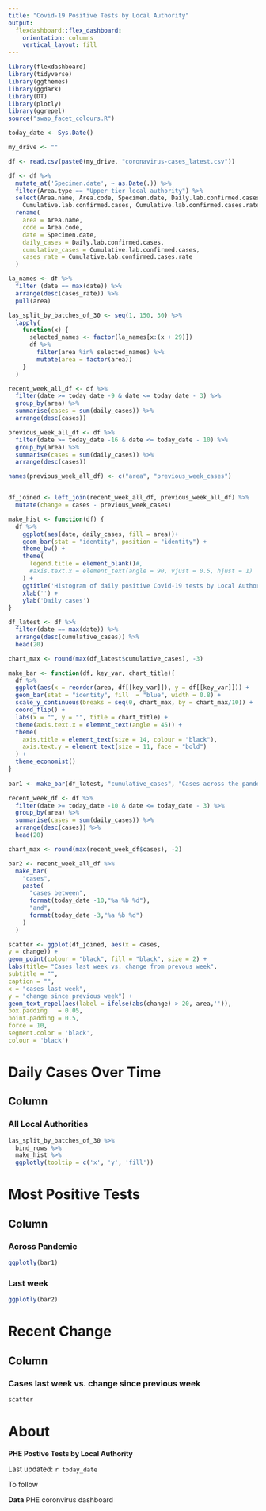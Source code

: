 ```yaml
---
title: "Covid-19 Positive Tests by Local Authority"
output: 
  flexdashboard::flex_dashboard:
    orientation: columns
    vertical_layout: fill
---
```


```r
library(flexdashboard)
library(tidyverse)
library(ggthemes)
library(ggdark)
library(DT)
library(plotly)
library(ggrepel)
source("swap_facet_colours.R")

today_date <- Sys.Date()

my_drive <- ""

df <- read.csv(paste0(my_drive, "coronavirus-cases_latest.csv")) 

df <- df %>%
  mutate_at('Specimen.date', ~ as.Date(.)) %>%
  filter(Area.type == "Upper tier local authority") %>%
  select(Area.name, Area.code, Specimen.date, Daily.lab.confirmed.cases,
    Cumulative.lab.confirmed.cases, Cumulative.lab.confirmed.cases.rate) %>% 
  rename(
    area = Area.name,
    code = Area.code,
    date = Specimen.date, 
    daily_cases = Daily.lab.confirmed.cases, 
    cumulative_cases = Cumulative.lab.confirmed.cases, 
    cases_rate = Cumulative.lab.confirmed.cases.rate
  )

la_names <- df %>% 
  filter (date == max(date)) %>%
  arrange(desc(cases_rate)) %>%
  pull(area)

las_split_by_batches_of_30 <- seq(1, 150, 30) %>%
  lapply(
    function(x) {
      selected_names <- factor(la_names[x:(x + 29)])
      df %>%
        filter(area %in% selected_names) %>%
        mutate(area = factor(area))
    }
  )

recent_week_all_df <- df %>% 
  filter(date >= today_date -9 & date <= today_date - 3) %>%
  group_by(area) %>% 
  summarise(cases = sum(daily_cases)) %>% 
  arrange(desc(cases)) 

previous_week_all_df <- df %>% 
  filter(date >= today_date -16 & date <= today_date - 10) %>%
  group_by(area) %>% 
  summarise(cases = sum(daily_cases)) %>% 
  arrange(desc(cases)) 

names(previous_week_all_df) <- c("area", "previous_week_cases")


df_joined <- left_join(recent_week_all_df, previous_week_all_df) %>%
  mutate(change = cases - previous_week_cases)

make_hist <- function(df) {
  df %>%
    ggplot(aes(date, daily_cases, fill = area))+
    geom_bar(stat = "identity", position = "identity") +
    theme_bw() +
    theme(
      legend.title = element_blank()#,
      #axis.text.x = element_text(angle = 90, vjust = 0.5, hjust = 1)
    ) + 
    ggtitle('Histogram of daily positive Covid-19 tests by Local Authority') + 
    xlab('') + 
    ylab('Daily cases')
}

df_latest <- df %>% 
  filter(date == max(date)) %>% 
  arrange(desc(cumulative_cases)) %>% 
  head(20)

chart_max <- round(max(df_latest$cumulative_cases), -3)

make_bar <- function(df, key_var, chart_title){
  df %>%
  ggplot(aes(x = reorder(area, df[[key_var]]), y = df[[key_var]])) +
  geom_bar(stat = "identity", fill  = "blue", width = 0.8) +
  scale_y_continuous(breaks = seq(0, chart_max, by = chart_max/10)) +
  coord_flip() +
  labs(x = "", y = "", title = chart_title) +
  theme(axis.text.x = element_text(angle = 45)) +
  theme(
    axis.title = element_text(size = 14, colour = "black"),
    axis.text.y = element_text(size = 11, face = "bold")
  ) +
  theme_economist()
}
  
bar1 <- make_bar(df_latest, "cumulative_cases", "Cases across the pandemic")

recent_week_df <- df %>% 
  filter(date >= today_date -10 & date <= today_date - 3) %>%
  group_by(area) %>% 
  summarise(cases = sum(daily_cases)) %>% 
  arrange(desc(cases)) %>%
  head(20)

chart_max <- round(max(recent_week_df$cases), -2)

bar2 <- recent_week_all_df %>%
  make_bar(
    "cases",
    paste(
      "cases between", 
      format(today_date -10,"%a %b %d"),
      "and",
      format(today_date -3,"%a %b %d")
    )
  )

scatter <- ggplot(df_joined, aes(x = cases,
y = change)) +
geom_point(colour = "black", fill = "black", size = 2) +
labs(title= "Cases last week vs. change from prevous week",
subtitle = "",
caption = "",
x = "cases last week",
y = "change since previous week") +
geom_text_repel(aes(label = ifelse(abs(change) > 20, area,'')),
box.padding   = 0.05,
point.padding = 0.5,
force = 10,
segment.color = 'black',
colour = 'black')

```

Daily Cases Over Time
=======================================================================

Column {.tabset}
-----------------------------------------------------------------------

### All Local Authorities

```r
las_split_by_batches_of_30 %>%
  bind_rows %>%
  make_hist %>%
  ggplotly(tooltip = c('x', 'y', 'fill'))
```

Most Positive Tests 
=======================================================================

Column {.tabset}
-----------------------------------------------------------------------


### Across Pandemic
```r
ggplotly(bar1)
```

### Last week 
```r
ggplotly(bar2)
```

Recent Change
=======================================================================

Column {.tabset}
-----------------------------------------------------------------------


### Cases last week vs. change since previous week
```r
scatter
```


About
=======================================================================

**PHE Postive Tests by Local Authority**

Last updated: `r today_date`

To follow

**Data**
PHE coronvirus dashboard
